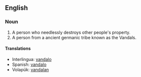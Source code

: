 ==English==
===Noun===
#A person who needlessly destroys other people's property.
#A person from a ancient germanic tribe known as the Vandals.

====Translations====
*Interlingua: [[vandalo]]
*Spanish: [[vandalo]]
*Volapük: [[vandalan]]